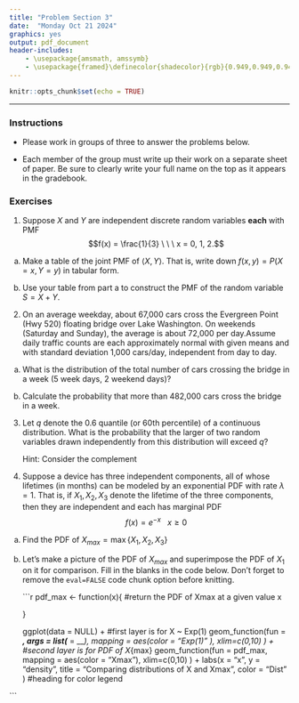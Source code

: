 ```yaml
---
title: "Problem Section 3"
date:  "Monday Oct 21 2024"
graphics: yes
output: pdf_document
header-includes:
    - \usepackage{amsmath, amssymb}
    - \usepackage{framed}\definecolor{shadecolor}{rgb}{0.949,0.949,0.949}
---
```


```r
knitr::opts_chunk$set(echo = TRUE)
```

\begin{shaded}

\textbf{Learning Outcomes}

The problems are designed to build conceptual understanding and problem-solving skills. The emphasis is on learning to find, evaluate and build confidence. The specific tasks include: 

 
   - Finding the distribution of the sum of two independent random variables
   
  - Finding the mean and variance of the sum of independent normal random variables.
  
   - Performing probability calculations with a normal distribution
   
   
   - Find and work with the distribution of the sample maximum of continuous random variables

   - Back up and support work with relevant explanations


\end{shaded}



* * *

### Instructions

- Please work in groups of three to answer the problems below. 

- Each member of the group must write up their work on a separate sheet of paper. Be sure to clearly write your full name on the top as it appears in the gradebook.



### Exercises 

1. Suppose $X$ and $Y$ are independent discrete random variables **each** with PMF 
$$f(x) = \frac{1}{3} \ \ \ x = 0, 1, 2.$$
a. Make a table of the joint PMF of $\langle X, Y \rangle$. That is, write down $f(x,y) = P(X = x, Y= y)$ in tabular form.

b. Use your table from part a to construct the PMF of the random variable $S = X + Y$.

2. On an average weekday, about 67,000 cars cross the Evergreen Point (Hwy 520) floating bridge over Lake Washington. On weekends (Saturday and Sunday), the average is about 72,000 per day.Assume daily traffic counts are each approximately normal with given means and with standard deviation 1,000 cars/day, independent from day to day. 

a. What is the distribution of the total number of cars crossing the bridge in a week (5 week days, 2 weekend days)?

b. Calculate the probability that more than 482,000 cars cross the bridge in a week.


3. Let $q$ denote the 0.6 quantile (or 60th percentile) of a continuous distribution. 
What is the probability that the larger of two random variables drawn independently from this distribution will exceed $q$?  
   
   Hint: Consider the complement
   
   

4. Suppose a device has three independent components, all of whose lifetimes (in months) can be modeled by an exponential PDF with rate $\lambda = 1$. That is, if $X_1,X_2,X_3$ denote the lifetime of the three components, then they are independent and each has marginal PDF
    $$f(x)= e^{-x} \ \ \ x \geq 0$$

a. Find the PDF of $X_{max} = \max\{X_1,X_2,X_3\}$ 


b. Let's make a picture of the PDF of $X_{max}$ and superimpose the PDF of $X_1$ on it for comparison. Fill in the blanks in the code below. Don't forget to remove the `eval=FALSE` code chunk option before knitting.

    
    
    ```r

    pdf_max <- function(x){
    #return the PDF of Xmax at a given value x
  
    }

    ggplot(data = NULL) +
    #first layer is for X ~ Exp(1)
    geom_function(fun = ___, 
                args = list(___ = ___),
                mapping = aes(color = "Exp(1)" ),
                xlim=c(0,10) ) +
    #second layer is for PDF of X_{max}
    geom_function(fun = pdf_max,
                mapping = aes(color = "Xmax"),
                xlim=c(0,10)  ) +
    labs(x = "x",
       y = "density",
       title = "Comparing distributions of X and Xmax",
       color = "Dist" )    #heading for color legend
  

```
